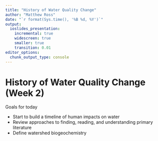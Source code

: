 ```yaml
---
title: "History of Water Quality Change"
author: "Matthew Ross"
date: "`r format(Sys.time(), '%B %d, %Y')`"
output:
  ioslides_presentation:
    incremental: true
    widescreen: true
    smaller: true
    transition: 0.01
editor_options: 
  chunk_output_type: console
---
```


<style>
slides > slide {
  overflow-x: auto !important;
  overflow-y: auto !important;
}
</style>

# History of Water Quality Change (Week 2)

Goals for today

- Start to build a timeline of human impacts on water
- Review approaches to finding, reading, and understanding primary literature
- Define watershed biogeochemistry




